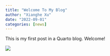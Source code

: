 ```yaml
---
title: "Welcome To My Blog"
author: "Xianghe Xu"
date: "2022-09-01"
categories: [news]
---
```


This is my first post in a Quarto blog. Welcome!

![](happy.jpg)


